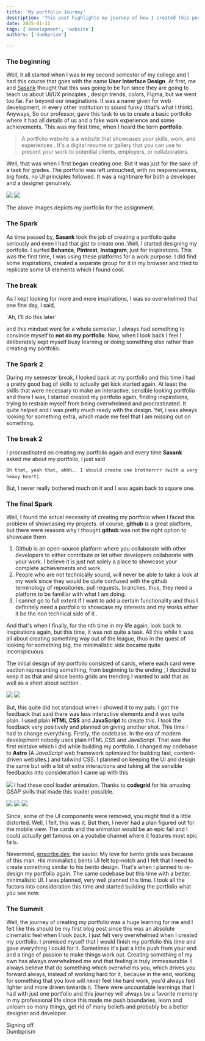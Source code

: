 ```yaml
---
title: 'My portfolio Journey'
description: 'This post highlights my journey of how I created this portfolio'
date: 2025-01-31
tags: ['development', 'website']
authors: ['dumbprism']

---
```


### The beginning

Well, it all started when I was in my second semester of my college and I had this course that goes with the name **User Interface Design**. At first, me and [Sasank](https://decentparadox.me/) thought that this was going to be fun since they are going to teach us about UI/UX principles , design trends, colors, Figma, but we went too far. Far beyond our imaginations. It was a name given for web development, in every other institution to sound funky (that's what I think). Anyways, So our professor, gave this task to us to create a basic portfolio where it had all details of us and a fake work experience and some achievements. This was my first time, when I heard the term **portfolio**. 

> A portfolio website is a website that showcases your skills, work, and experiences . It's a digital resume or gallery that you can use to present your work to potential clients, employers, or collaborators.

Well, that was when I first began creating one. But it was just for the sake of a task for grades. The portfolio was left untouched, with no responsiveness, big fonts, no UI principles followed. It was a nightmare for both a developer and a designer genuinely. 

<img src="/images/blog-images/portfolio-journey-images/ss8.png"></img>
<img src="/images/blog-images/portfolio-journey-images/ss9.png"></img>

The above images depicts my portfolio for the assignment.


### The Spark

As time passed by, **Sasank** took the job of creating a portfolio quite seriously and even I had that gist to create one. Well, I started designing my portfolio. I surfed **Behance**, **Pintrest**, **Instagram**, just for inspirations. This was the first time, I was using these platforms for a work purpose. I did find some inspirations, created a separate group for it in my browser and tried to replicate some UI elements which I found cool.

### The break 

As I kept looking for more and more inspirations, I was so overwhelmed that one fine day, I said, 
 
<p class="text-center">`Ah, I'll do this later`</p>

and this mindset went for a whole semester, I always had something to convince myself to **not do my portfolio**. Now, when I look back I feel I deliberately kept myself busy learning or doing something else rather than creating my portfolio. 

### The Spark 2

During my semester break, I looked back at my portfolio and this time i had a pretty good bag of skills to actually get kick started again. At least the skills that were necessary to make an interactive, sensible looking portfolio and there I was, I started created my portfolio again, finding inspirations, trying to restrain myself from being overwhelmed and procrastinated. It quite helped and I was pretty much  ready with the design. Yet, i was always looking for something extra, which made me feel that I am missing out on something. 

### The break 2

I procrastinated on creating my portfolio again and every time **Sasank** asked me about my portfolio, I just said  <p class="text-center">`Oh that, yeah that, ahhh.. I should create one brotherrrr (with a very heavy heart)`.</p>  But, I never really bothered much on it and I was again back to square one. 

### The final Spark

Well, I found the actual necessity of creating my portfolio when I faced this problem of showcasing my projects. of course, **github** is a great platform, but there were reasons why I thought **github** was not the right option to showcase them 

1. Github is an open-source platform where you collaborate with other developers to either contribute or let other developers collaborate with your work. I believe it is just not solely a place to showcase your complete achievements and work. 
2. People who are not technically sound, will never be able to take a look at my work since they would be quite confused with the github terminology of repositories, pull requests, branches, thus, they need a platform to be familiar with what I am doing. 
3. I cannot go to full extent if I want to add a certain functionality and thus I definitely need a portfolio to showcase my interests and my works either it be the non technical side of it .

And that's when I finally, for the nth time in my life again, look back to inspirations again, but this time, it was not quite a task. All this while it was all about creating something way out of the league, thus in the quest of looking for something big, the minimalistic side became quite inconspicuous. 

The initial design of my portfolio consisted of cards, where each card  were section representing something, from beginning to the ending , I decided to keep it as that and since bento grids are trending I wanted to add that as well as a short about section . 


<img src="/images/blog-images/portfolio-journey-images/ss1.png"> </img>
<img src="/images/blog-images/portfolio-journey-images/ss2.png"> </img>



But, this quite did not standout when I showed it to my pals. I got the feedback that said there was less interactive elements and it was quite plain. I used plain **HTML**,**CSS** and **JavaScript** to create this. I took the feedback very positively and planned on giving another shot. This time I had to change everything. Firstly, the codebase. In the era of modern development nobody uses plain HTML,CSS and JavaScript. That was the first mistake which I did while building my portfolio. I changed my codebase to **Astro** (A _JavaScript_ web framework optimized for building fast, content-driven websites.) and tailwind CSS. I planned on keeping the UI and design the same but with a lot of extra interactions and taking all the sensible feedbacks into consideration I came up with this 

<img src="/images/blog-images/portfolio-journey-images/ss3.png"> </img>
I had these cool loader animation. Thanks to **codegrid** for his amazing GSAP skills that made this loader possible. 

<img src="/images/blog-images/portfolio-journey-images/ss4.png"> </img>
<img src="/images/blog-images/portfolio-journey-images/ss5.png"> </img>
<img src="/images/blog-images/portfolio-journey-images/ss6.png"> </img>

Since, some of the UI components were removed, you might find it a little distorted. Well, I felt, this was it. But then, I never had a plan figured out for the mobile view. The cards and the animation would be an epic fail and I could actually get famous on a youtube channel where it features most epic fails.

Nevermind, [enscribe.dev](https://enscribe.dev), the savior. My love for bento grids was because of this man. His minimalistic bento UI felt top-notch and I felt that I need to create something similar to his bento design. That's when I planned to re-design my portfolio again. The same codebase but this time with a better, minimalistic UI. I was planned, very well planned this time. I took all the factors into consideration this time and started building the portfolio what you see now. 

### The Summit

Well, the journey of creating my portfolio was a huge learning for me and I felt like this should be my first blog post since this was an absolute cinematic feel when I look back. I just felt very overwhelmed when I created my portfolio. I promised myself that I would finish my portfolio this time and gave everything I could for it. Sometimes it's just a little push from your end and a tinge of passion to make things work out. Creating something of my own has always overwhelmed me and that feeling is truly immeasurable. I always believe that do something which overwhelms you, which drives you forward always, instead of working hard for it, because in the end, working for something that you love will never feel like hard work, you'd always feel lighter and more driven towards it.  There were uncountable learnings that I had with just one portfolio and this journey will always be a favorite memory in my professional life since this made me push boundaries, learn and unlearn so many things, get rid of many beliefs and probably be a better designer and developer. 


Signing off\
Dumbprism


